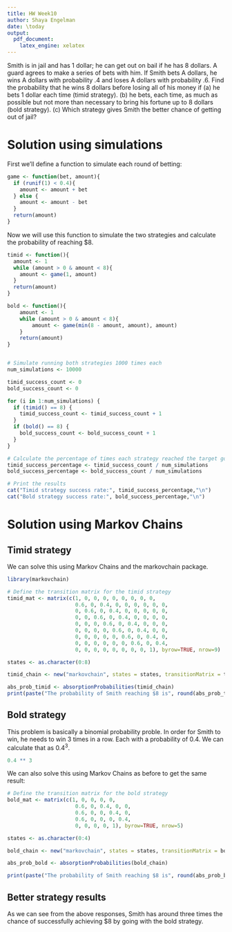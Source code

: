 ```yaml
---
title: HW Week10
author: Shaya Engelman
date: \today
output:
  pdf_document:
    latex_engine: xelatex
---
```


Smith is in jail and has 1 dollar; he can get out on bail if he has 8 dollars.
A guard agrees to make a series of bets with him. If Smith bets A dollars,
he wins A dollars with probability .4 and loses A dollars with probability .6.
Find the probability that he wins 8 dollars before losing all of his money if
(a) he bets 1 dollar each time (timid strategy).
(b) he bets, each time, as much as possible but not more than necessary to
bring his fortune up to 8 dollars (bold strategy).
(c) Which strategy gives Smith the better chance of getting out of jail?

# Solution using simulations

First we'll define a function to simulate each round of betting:

```r
game <- function(bet, amount){
  if (runif(1) < 0.4){
    amount <- amount + bet
  } else {
    amount <- amount - bet
  }
  return(amount)
}
```

Now we will use this function to simulate the two strategies and calculate the probability of reaching $8.

```r
timid <- function(){
  amount <- 1
  while (amount > 0 & amount < 8){
    amount <- game(1, amount)
  }
  return(amount)
}

bold <- function(){
    amount <- 1
    while (amount > 0 & amount < 8){
        amount <- game(min(8 - amount, amount), amount)
    }
    return(amount)
}


# Simulate running both strategies 1000 times each
num_simulations <- 10000

timid_success_count <- 0
bold_success_count <- 0

for (i in 1:num_simulations) {
  if (timid() == 8) {
    timid_success_count <- timid_success_count + 1
  }
  if (bold() == 8) {
    bold_success_count <- bold_success_count + 1
  }
}

# Calculate the percentage of times each strategy reached the target goal
timid_success_percentage <- timid_success_count / num_simulations
bold_success_percentage <- bold_success_count / num_simulations

# Print the results
cat("Timid strategy success rate:", timid_success_percentage,"\n")
cat("Bold strategy success rate:", bold_success_percentage,"\n")
```

# Solution using Markov Chains

## Timid strategy

We can solve this using Markov Chains and the markovchain package.

```r
library(markovchain)

# Define the transition matrix for the timid strategy
timid_mat <- matrix(c(1, 0, 0, 0, 0, 0, 0, 0, 0,
                      0.6, 0, 0.4, 0, 0, 0, 0, 0, 0,
                      0, 0.6, 0, 0.4, 0, 0, 0, 0, 0,
                      0, 0, 0.6, 0, 0.4, 0, 0, 0, 0,
                      0, 0, 0, 0.6, 0, 0.4, 0, 0, 0,
                      0, 0, 0, 0, 0.6, 0, 0.4, 0, 0,
                      0, 0, 0, 0, 0, 0.6, 0, 0.4, 0,
                      0, 0, 0, 0, 0, 0, 0.6, 0, 0.4,
                      0, 0, 0, 0, 0, 0, 0, 0, 1), byrow=TRUE, nrow=9)

states <- as.character(0:8)

timid_chain <- new("markovchain", states = states, transitionMatrix = timid_mat)

abs_prob_timid <- absorptionProbabilities(timid_chain)
print(paste("The probability of Smith reaching $8 is", round(abs_prob_timid[1, "8"], 3), "and the probability of Smith reaching $0 is", round(abs_prob_timid[1, "0"], 3)))
```
## Bold strategy

This problem is basically a binomial probability proble. In order for Smith to win, he needs to win 3 times in a row. Each with a probability of 0.4. We can calculate that as $0.4^3$.

```r
0.4 ** 3
```
We can also solve this using Markov Chains as before to get the same result:

```r
# Define the transition matrix for the bold strategy
bold_mat <- matrix(c(1, 0, 0, 0, 0,
                      0.6, 0, 0.4, 0, 0,
                      0.6, 0, 0, 0.4, 0,
                      0.6, 0, 0, 0, 0.4, 
                      0, 0, 0, 0, 1), byrow=TRUE, nrow=5)

states <- as.character(0:4)

bold_chain <- new("markovchain", states = states, transitionMatrix = bold_mat)

abs_prob_bold <- absorptionProbabilities(bold_chain)

print(paste("The probability of Smith reaching $8 is", round(abs_prob_bold[1, "4"], 3), "and the probability of Smith reaching $0 is", round(abs_prob_bold[1, "0"], 3)))
```
## Better strategy results

As we can see from the above responses, Smith has around three times the chance of successfully achieving $8 by going with the bold strategy.

